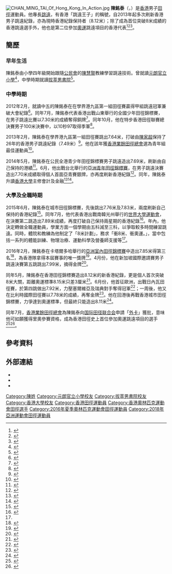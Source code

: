 {{NoteTA|1=zh-cn:0米;zh-hk:0米;zh-tw:0公尺}}
{{Infobox sportsperson
| name                      =陳銘泰
| image                     =Chan Ming Tai.jpg
| real_name                 =
| romanizedname             =Chan Ming-Tai
| english_name              =
| birth_name                =
| nationality               =
| national_team             ={{HKG}}
| ethnicity                 =
| hometown                  =
| citizenship               =
| birth_date                ={{Birth date and age|year=1995|month=1|day=30}}
| birth_place               =
| death_date                =
| death_place               =
| resting_place             =
| residence                 =
| education                 =[[香港大學|香港大學]]
| alma_mater                =[[元朗官立小學|元朗官立小學]]<br/>[[拔萃男書院|拔萃男書院]]
| occupation                =
| years_active              =2011年－
| height                    ={{height|m=1.75}}
| weight                    ={{weight|kg=60}}
| spouse                    =
| country                   ={{HKG}}
| sport                     =田徑
| event=三級跳遠、跳遠、短跑
| collegeteam=
| coach=
| retired=
| coaching=
| worlds=
{{ubl
|'''2015年夏季世界大學生運動會'''：田徑跳遠第4名
|'''2017年夏季世界大學生運動會'''：田徑跳遠第11名
}}
| regionals=
{{ubl
|'''2013年東亞運動會'''：田徑跳遠第六名
|'''2014年亞洲青年田徑錦標賽'''：跳遠第二名
|'''2014年亞洲運動會'''：田徑跳遠第五名
|'''2015年亞洲田徑錦標賽'''：跳遠第九名
|'''2016年亞洲室內田徑錦標賽'''：跳遠第三名
|'''2017年亞洲田徑錦標賽'''：跳遠第二名
|'''2017年亞洲室內運動會'''：田徑跳遠第三名
|'''2018年亞洲運動會'''：田徑4×100公尺接力第七名
}}
| nationals=
{{ubl
|'''2011年全港運動會男子組'''：田徑跳遠第6名
|'''2014年全國大學生田徑錦標賽男子乙組'''：100公尺第1名
|'''2014年全國大學生田徑錦標賽男子乙組'''：跳遠第1名
|'''2015年香港田徑系列賽一男子爭標組'''：跳遠第2名
|'''2015年香港田徑系列賽一男子組'''：200公尺第7名
|'''2015年香港田徑系列賽二男子爭標組'''：跳遠第1名
|'''2015年香港田徑系列賽二男子組'''：200公尺第2名
|'''2015年香港田徑系列賽三男子爭標組'''：跳遠第1名
|'''2015年香港田徑錦標賽男子組'''：跳遠第1名
|'''2015年香港城市田徑錦標賽男子成年組'''：跳遠第1名
|'''2016年香港田徑系列賽一男子爭標組'''：跳遠第1名
|'''2016年香港田徑系列賽二男子爭標組'''：跳遠第1名
|'''2016年香港田徑系列賽三男子爭標組'''：跳遠第1名
|'''2016年香港田徑錦標賽男子組'''：跳遠第1名
|'''2016年臺灣國際田徑公開賽男子組'''：跳遠第2名
|'''2016年香港城市田徑錦標賽男子成年組'''：跳遠第1名
|'''2016年泰國田徑公開賽'''：跳遠第1名
|'''2017年香港田徑系列賽一男子爭標組'''：跳遠第1名
|'''2017年香港大專體育協會陸運會男子組'''：跳遠第1名
|'''2017年香港大專體育協會陸運會男子組'''：100公尺第1名
|'''2017年香港大專體育協會陸運會男子組'''：200公尺第1名
|'''2017年香港田徑系列賽三男子爭標組'''：跳遠第1名
|'''2017年香港田徑錦標賽男子組'''：跳遠第1名
|'''2018年亞洲運動會測試賽'''：跳遠第12名
|'''2018年香港田徑系列賽二男子爭標組'''：跳遠第2名
|'''2018年香港田徑系列賽三男子組'''：100公尺第1名
|'''2018年香港田徑系列賽三男子爭標組'''：跳遠第1名
|'''2018年香港田徑錦標賽男子組'''：跳遠第3名
|'''2018年臺灣國際田徑公開賽男子組'''：跳遠第11名
|'''2018年韓國田徑公開賽'''：4×100公尺接力第4名
|'''2018年韓國田徑公開賽'''：跳遠第14名
|'''2018年實業團學生對抗陸上競技大會男子組OPN'''：跳遠第1名
|'''2019年香港田徑系列賽一男子爭標組'''：跳遠第2名
|'''2019年新加坡田徑公開賽'''：跳遠第2名
|'''2019年香港田徑系列賽二男子A組'''：跳遠第2名
|'''2021年香港田徑錦標賽男子組'''：跳遠第1名
}}
| olympics=
| commonwealth=
| highestranking=
{{整齊列表|class=wikitable
|'''跳遠'''|第89名（2019年4月16日）
}}
| pb =
{{ubl
|'''三級跳遠'''：14.80公尺（W：+0.6（2013年）
|'''跳遠'''：8.12公尺（W：+0.4）（2016年 '''全國紀錄'''）
|'''100公尺'''：10.47秒（W：+0.4）（2018年）
|'''200公尺'''：21.36秒（W：+0.1）（2017年 '''香港大專體育協會陸運會男子組紀錄'''）
}}
| medaltemplates=
{{MedalCountry|{{HKG}}}}
{{MedalSport|男子田徑}}
{{MedalCompetition|亞洲青年田徑錦標賽}}
{{MedalSilver|2014年中華民國臺北市松山區|跳遠}}
{{MedalCompetition|亞洲室內田徑錦標賽}}
{{MedalBronze|2016年卡達杜哈|跳遠}}
{{MedalCompetition|臺灣國際田徑公開賽}}
{{MedalSilver|2016年中華民國桃園市桃園區|跳遠}}
{{MedalCompetition|AtletiCAGenève}}
{{MedalGold|2016年瑞士日內瓦|跳遠}}
{{MedalCompetition|Nivelles國際田徑賽}}
{{MedalGold|2016年比利時Nivelles|跳遠}}
{{MedalCompetition|泰國田徑公開賽}}
{{MedalGold|2016年泰國曼谷|跳遠}}
{{MedalCompetition|亞洲田徑錦標賽}}
{{MedalSilver|2017年印度奧里薩邦布巴內斯瓦|跳遠}}
{{MedalCompetition|亞洲室內運動會}}
{{MedalBronze|2017年土庫曼阿什哈巴特|跳遠}}
{{MedalCompetition|實業團學生對抗陸上競技大會OPN}}
{{MedalGold|2018年日本神奈川縣平塚市|跳遠}}
{{MedalCompetition|新加坡田徑公開賽}}
{{MedalSilver|2019年新加坡加冷|跳遠}}
| show-medals=
| updated=2021年5月23日
}}
[[File:CHAN_MING_TAI_Of_Hong_Kong_In_Action.jpg|thumb]]
'''陳銘泰'''（{{lang-en|Chan Ming Tai, Theophilus}}，{{bd|1995年|1月30日||}}）是[[香港|香港]]男子[[田徑|田徑]]運動員。他專長[[跳遠|跳遠]]，有香港「跳遠王子」的稱號，自2013年起多次刷新香港男子跳遠紀錄，亦為現時香港紀錄保持者（8.12米）；除了成為首位突破8米成績的香港跳遠選手外，他也是第二位參加[[奧運|奧運]]跳遠項目的香港代表<ref>{{zh-hk}}{{cite news|title=陳銘泰：我可以跳到幾遠？|url=http://sportsroad.hk/archives/70213|agency=體路|date=2015-01-19|accessdate=2016-07-17|archive-date=2020-11-25|archive-url=https://web.archive.org/web/20201125103055/https://www.sportsroad.hk/archives/70213|dead-url=no}}</ref><ref>{{zh-hk}}{{cite news|title=陳銘泰僅差0.04米達標 征奧未絕望|url=http://paper.wenweipo.com/2016/06/28/SP1606280005.htm|agency=文匯報|date=2016-06-28|accessdate=2016-07-17|archive-date=2017-04-02|archive-url=https://web.archive.org/web/20170402175051/http://paper.wenweipo.com/2016/06/28/SP1606280005.htm|dead-url=no}}</ref><ref>{{zh-hk}}{{cite news|title=泰國公開田徑錦標賽︰ 陳銘泰未達標照贏|url=http://hk.apple.nextmedia.com/sports/art/20160705/19681741|agency=蘋果日報|date=2016-07-05|accessdate=2016-07-17|archive-date=2017-04-02|archive-url=https://web.archive.org/web/20170402115039/http://hk.apple.nextmedia.com/sports/art/20160705/19681741|dead-url=no}}</ref>。

==簡歷==
===早年生活===
陳銘泰由小學四年級開始跟隨[[公民會|公民會]]的[[陳慧賢|陳慧賢]]教練學習跳遠技術。曾就讀[[元朗官立小學|元朗官立小學]]<ref>{{cite web |url=http://www.hkssf-nt.org.hk/district/primary/Result/YL/AT/ACRO-YLAT-0506-Result.pdf |title=香港學界體育聯會元朗區小學分會2005-2006年度小學校際田徑比賽團體成績 |last= |first= |date=2006 |website= |publisher=香港學界體育聯會 |access-date=2019-03-17 |quote= }}{{Dead link}}</ref>，中學時期就讀[[拔萃男書院|拔萃男書院]]<ref name="信報0324">{{zh-hk}}{{cite news|title=跳遠王子陳銘泰 八米計劃闖奧運|url=http://www1.hkej.com/dailynews/culture/article/1267546/%E8%B7%B3%E9%81%A0%E7%8E%8B%E5%AD%90%E9%99%B3%E9%8A%98%E6%B3%B0++%E5%85%AB%E7%B1%B3%E8%A8%88%E5%8A%83%E9%97%96%E5%A5%A7%E9%81%8B|agency=信報財經新聞|date=2016-03-24|accessdate=2016-07-17|archive-date=2017-04-02|archive-url=https://web.archive.org/web/20170402115020/http://www1.hkej.com/dailynews/culture/article/1267546/%E8%B7%B3%E9%81%A0%E7%8E%8B%E5%AD%90%E9%99%B3%E9%8A%98%E6%B3%B0++%E5%85%AB%E7%B1%B3%E8%A8%88%E5%8A%83%E9%97%96%E5%A5%A7%E9%81%8B|dead-url=no}}</ref>。

===中學時期===
2012年2月，就讀中五的陳銘泰在在學界港九區第一組田徑賽贏得甲組跳遠冠軍兼破大會紀錄<ref>{{zh-hk}}{{cite news|title=明日之星 共享殊榮 中銀香港紫荊盃最佳運動員揭盅|agency=星島日報|date=2012-06-27}}</ref>。同年7月，陳銘泰代表香港出戰山東舉行的全國少年田徑錦標賽，在男子跳遠比賽以7.30米的成績奪得銅牌<ref>{{zh-hk}}{{cite news|title=港小將全國賽奪兩銅|agency=星島日報|date=2012-07-15}}</ref>。同年10月，他在特步香港田徑聯賽總決賽男子100米決賽中，以10秒97取得季軍<ref>{{zh-hk}}{{cite news|title=田徑聯賽總決賽男鏈球破港績|url=http://paper.wenweipo.com/2012/10/22/SP1210220023.htm|agency=文匯報|date=2012-10-22|accessdate=2016-07-17|archive-date=2017-04-02|archive-url=https://web.archive.org/web/20170402115020/http://paper.wenweipo.com/2012/10/22/SP1210220023.htm|dead-url=no}}</ref>。

2013年2月，陳銘泰在學界港九區第一組田徑賽跳出7.64米，打破由[[陳家超|陳家超]]保持了26年的香港男子跳遠紀錄（7.49米）<ref>{{zh-hk}}{{cite news|title=體壇拾趣： 男拔生破封塵跳遠港績|url=http://hk.apple.nextmedia.com/sports/art/20130227/18178162|agency=蘋果日報|date=2013-02-27|accessdate=2016-07-17|archive-date=2017-04-02|archive-url=https://web.archive.org/web/20170402175108/http://hk.apple.nextmedia.com/sports/art/20130227/18178162|dead-url=no}}</ref>。他在該年獲[[香港業餘田徑總會|香港業餘田徑總會]]選為青年組最佳運動員<ref>{{zh-hk}}{{cite news|title=陳銘泰呂麗瑤膺最佳|agency=明報|date=2013-03-27}}</ref>。

2014年5月，陳銘泰在公民全港青少年田徑錦標賽男子跳遠造出7.69米，刷新由自己保持的港績<ref>{{zh-hk}}{{cite news|title=體壇拾趣： 男拔生破封塵跳遠港績|url=http://hk.apple.nextmedia.com/sports/art/20140519/18725039|agency=蘋果日報|date=2014-05-19|accessdate=2016-07-17|archive-date=2017-04-02|archive-url=https://web.archive.org/web/20170402175104/http://hk.apple.nextmedia.com/sports/art/20140519/18725039|dead-url=no}}</ref>。6月，他出戰台北舉行的[[2014年亞洲青年田徑錦標賽|亞洲青年田徑錦標賽]]，在男子跳遠決賽造出7.70米成績取得個人首面亞青賽銀牌，亦再度刷新香港紀錄<ref>{{zh-hk}}{{cite news|title=體壇拾趣： 「彈弓泰」亞青賽奪銀|url=http://hk.apple.nextmedia.com/sports/art/20140614/18758330|agency=蘋果日報|date=2014-06-14|accessdate=2016-07-17|archive-date=2017-04-02|archive-url=https://web.archive.org/web/20170402115032/http://hk.apple.nextmedia.com/sports/art/20140614/18758330|dead-url=no}}</ref>。同年，陳銘泰升讀[[香港大學|香港大學]]主修會計及金融<ref>{{zh-hk}}{{cite news|title=男拔雄霸田徑場 陳銘泰差3厘米入奧|url=http://news.mingpao.com/pns/dailynews/web_tc/article/20160515/s00015/1463248978325|agency=明報|date=2016-05-15|accessdate=2016-07-17|archive-date=2017-04-02|archive-url=https://web.archive.org/web/20170402131954/http://news.mingpao.com/pns/dailynews/web_tc/article/20160515/s00015/1463248978325|dead-url=no}}</ref><ref>{{zh-tw}}{{cite news|title=里約門票非壓力　陳銘泰淡定拼奧運標|url=http://www.ettoday.net/news/20160519/701331.htm?feature=rio2016&tab_id=575|agency=東森新聞|date=2016-05-19|accessdate=2016-07-17|archive-date=2017-04-02|archive-url=https://web.archive.org/web/20170402162113/http://www.ettoday.net/news/20160519/701331.htm?feature=rio2016&tab_id=575|dead-url=no}}</ref>。

===大學及全職時期===
2015年6月，陳銘泰在城市田徑錦標賽，先後跳出7.76米及7.83米，兩度刷新自己保持的香港紀錄<ref>{{zh-hk}}{{cite news|title=體訊速遞： （田徑）陳銘泰跳遠破港紀錄|url=http://hk.apple.nextmedia.com/sports/art/20140519/18725039|agency=蘋果日報|date=2015-06-28|accessdate=2016-07-17|archive-date=2017-04-02|archive-url=https://web.archive.org/web/20170402175104/http://hk.apple.nextmedia.com/sports/art/20140519/18725039|dead-url=no}}</ref>。同年7月，他代表香港出戰南韓光州舉行的[[2015年夏季世界大學運動會|世界大學運動會]]，在決賽第二跳造出7.89米成績，再度打破自己保持兩星期的香港紀錄<ref>{{zh-hk}}{{cite news|title=世界大學生運動會：跳遠王子世大運破港績|url=http://hk.apple.nextmedia.com/sports/art/20150713/19217642|agency=蘋果日報|date=2015-07-13|accessdate=2016-07-17|archive-date=2017-04-02|archive-url=https://web.archive.org/web/20170402115041/http://hk.apple.nextmedia.com/sports/art/20150713/19217642|dead-url=no}}</ref>。年內，他決定轉做全職運動員，學業方面一個學期由五科減至三科，以爭取較多時間練習跳遠。同時，體院和教練為他制定了「8米計劃」，務求「衝8米、衝奧運。」，當中包括一系列的體能訓練、物理治療、運動科學及營養師支援等<ref name="信報0324"/>。

2016年2月，陳銘泰在卡塔爾多哈舉行的[[亞洲室內田徑錦標賽|亞洲室內田徑錦標賽]]中造出7.85米得第三名<ref>{{zh-hk}}{{cite news|title=體壇拾趣︰ 跳遠王子摘銅好驚喜|url=http://hk.apple.nextmedia.com/sports/art/20160223/19501921|agency=蘋果日報|date=2016-02-23|accessdate=2016-07-17|archive-date=2017-04-02|archive-url=https://web.archive.org/web/20170402115027/http://hk.apple.nextmedia.com/sports/art/20160223/19501921|dead-url=no}}</ref>，為香港隊拿得本屆賽事的唯一獎牌<ref>{{zh-hk}}{{cite news|title=港隊「零的突破」陳銘泰跳遠摘銅|url=http://paper.wenweipo.com/2016/02/23/SP1602230033.htm|agency=文匯報|date=2016-02-23|accessdate=2016-07-17|archive-date=2017-04-02|archive-url=https://web.archive.org/web/20170402115023/http://paper.wenweipo.com/2016/02/23/SP1602230033.htm|dead-url=no}}</ref>。4月份，他在新加坡國際邀請賽男子跳遠決賽第五跳跳出7.99米，摘得金牌<ref>{{zh-hk}}{{cite news|title=陳銘泰跳7.99米破港績|url=http://news.mingpao.com/pns/dailynews/web_tc/article/20160429/s00015/1461866102582|agency=明報|date=2016-04-29|accessdate=2016-07-17|archive-date=2017-04-02|archive-url=https://web.archive.org/web/20170402132148/http://news.mingpao.com/pns/dailynews/web_tc/article/20160429/s00015/1461866102582|dead-url=no}}</ref>。

同年5月，陳銘泰在香港田徑錦標賽造出8.12米的新香港紀錄，更是個人首次突破8米大關，距離奧運標準8.15米只差3厘米<ref>{{zh-hk}}{{cite news|title=突破八米　陳銘泰距奧運三厘米|url=http://hk.apple.nextmedia.com/sports/art/20160508/19602757|agency=蘋果日報|date=2016-05-08|accessdate=2016-07-17|archive-date=2017-04-02|archive-url=https://web.archive.org/web/20170402175100/http://hk.apple.nextmedia.com/sports/art/20160508/19602757|dead-url=no}}</ref>。6月份，他首征歐洲，出戰日內瓦田徑賽，於第四跳做出7.92米，力壓塞爾維亞及瑞典對手奪得冠軍<ref>{{zh-hk}}{{cite news|title=陳銘泰首征歐洲以7.92米奪冠|url=http://news.mingpao.com/pns/dailynews/web_tc/article/20160613/s00015/1465755812142|agency=明報|date=2016-06-13|accessdate=2016-07-17|archive-date=2017-04-02|archive-url=https://web.archive.org/web/20170402131958/http://news.mingpao.com/pns/dailynews/web_tc/article/20160613/s00015/1465755812142|dead-url=no}}</ref>；一周後，他又在比利時國際田徑賽以7.78米的成績，再奪金牌<ref>{{zh-hk}}{{cite news|title=陳鉻泰比利時奪金|agency=明報|date=2016-06-20}}</ref>。他在回港後再戰香港城市田徑錦標賽，力爭達到奧運標準，但最終只能造出8.11米<ref>{{zh-hk}}{{cite news|title=體壇拾趣︰8米11封王跳遠王子入奧仲爭啲|url=http://hk.apple.nextmedia.com/sports/art/20160626/19670166|agency=蘋果日報|date=2016-06-26|accessdate=2016-07-17|archive-date=2017-04-02|archive-url=https://web.archive.org/web/20170402115045/http://hk.apple.nextmedia.com/sports/art/20160626/19670166|dead-url=no}}</ref>。

同年7月，[[香港業餘田徑總會|香港業餘田徑總會]]為陳銘泰向[[国际田径联合会|国际田径联合会]]申請「[[外卡|外卡]]」獲批，意味他可如願獲得里奧參賽資格，成為香港田徑史上首位參加奧運跳遠項目的選手<ref>{{zh-hk}}{{cite news|title=奧運︰提早收外卡跳遠王子奧運見|url=http://hk.apple.nextmedia.com/sports/art/20160707/19684435|agency=蘋果日報|date=2016-07-07|accessdate=2016-07-17|archive-date=2017-04-02|archive-url=https://web.archive.org/web/20170402175057/http://hk.apple.nextmedia.com/sports/art/20160707/19684435|dead-url=no}}</ref><ref>{{zh-hk}}{{cite news|title=陳銘泰飛躍奧運 首位港男出戰跳遠項目|agency=星島日報|date=2016-07-13}}</ref>。

== 參考資料 ==
{{Reflist}}

== 外部連結 ==
*{{IOC profile|id=ming-tai-chan}}
*{{IAAF name|274321}}
*{{Instagram|chanmingtaitheo}}

[[Category:陳姓|Category:陳姓]]
[[Category:元朗官立小學校友|Category:元朗官立小學校友]]
[[Category:拔萃男書院校友|Category:拔萃男書院校友]]
[[Category:香港大學校友|Category:香港大學校友]]
[[Category:香港田徑運動員|Category:香港田徑運動員]]
[[Category:香港奧林匹克運動會田徑選手|Category:香港奧林匹克運動會田徑選手]]
[[Category:2016年夏季奧林匹克運動會田徑運動員|Category:2016年夏季奧林匹克運動會田徑運動員]]
[[Category:2018年亞洲運動會田徑運動員|Category:2018年亞洲運動會田徑運動員]]